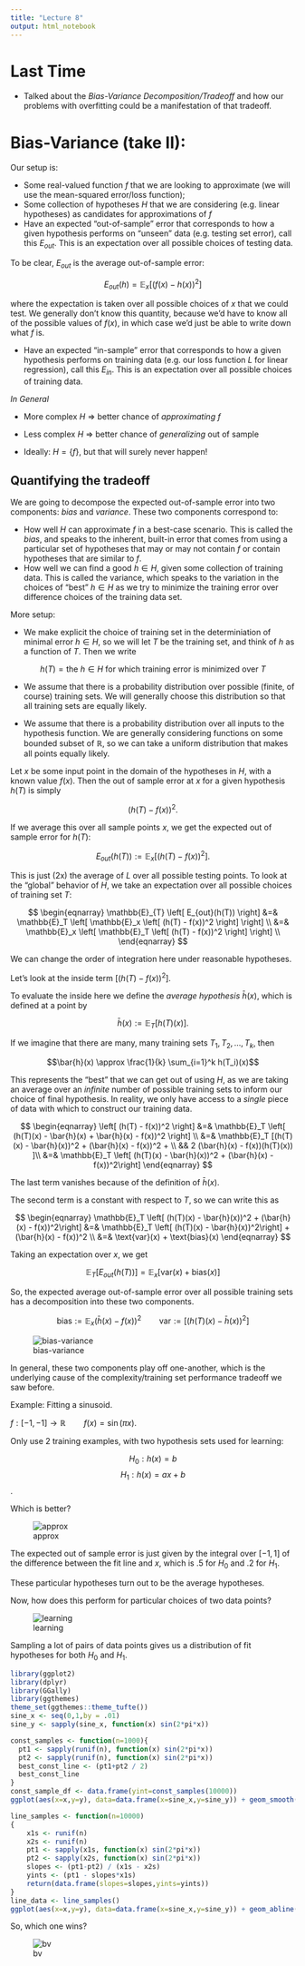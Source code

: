 ```yaml
---
title: "Lecture 8"
output: html_notebook
---
```

  
# Last Time
  
* Talked about the *Bias-Variance Decomposition/Tradeoff* and how our problems with overfitting could be a manifestation of that tradeoff.

# Bias-Variance (take II):

Our setup is:

* Some real-valued function $f$ that we are looking to approximate (we will use the mean-squared error/loss function);
* Some collection of hypotheses $H$ that we are considering (e.g. linear hypotheses) as candidates for approximations of $f$
* Have an expected "out-of-sample" error that corresponds to how a given hypothesis performs on "unseen" data (e.g. testing set error), call this $E_{out}$. This is an expectation over all possible choices of testing data.

To be clear, $E_{out}$ is the average out-of-sample error: 

$$E_{out}(h) = \mathbb{E}_x [(f(x) - h(x))^2] $$

where the expectation is taken over all possible choices of $x$ that we could test. We generally don't know this quantity, because we'd have to know all of the possible values of $f(x)$, in which case we'd just be able to write down what $f$ is. 

* Have an expected "in-sample" error that corresponds to how a given hypothesis performs on training data (e.g. our loss function $L$ for linear regression), call this $E_{in}$. This is an expectation over all possible choices of training data.

*In General*

* More complex $H$ => better chance of *approximating $f$*

* Less complex $H$ => better chance of *generalizing* out of sample

* Ideally: $H = \{ f\}$, but that will surely never happen!

## Quantifying the tradeoff

We are going to decompose the expected out-of-sample error into two components: *bias* and *variance*. These two components correspond to:

* How well $H$ can approximate $f$ in a best-case scenario. This is called the *bias*, and speaks to the inherent, built-in error that comes from using a particular set of hypotheses that may or may not contain $f$ or contain hypotheses that are similar to $f$. 
* How well we can find a good $h \in H$, given some collection of training data. This is called the variance, which speaks to the variation in the choices of "best" $h \in H$ as we try to minimize the training error over difference choices of the training data set. 

More setup: 

* We make explicit the choice of training set in the determiniation of minimal error $h \in H$, so we will let $T$ be the training set, and think of $h$ as a function of $T$. Then we write 

$$ h(T) = \text{the } h \in H \text{ for which training error is minimized over } T$$

* We assume that there is a probability distribution over possible (finite, of course) training sets. We will generally choose this distribution so that all training sets are equally likely.

* We assume that there is a probability distribution over all inputs to the hypothesis function. We are generally considering functions on some bounded subset of $\mathbb{R}$, so we can take a uniform distribution that makes all points equally likely. 

Let $x$ be some input point in the domain of the hypotheses in $H$, with a known value $f(x)$. Then the out of sample error at $x$ for a given hypothesis $h(T)$ is simply

$$(h(T) - f(x))^2.$$

If we average this over all sample points $x$, we get the expected out of sample error for $h(T)$:

$$E_{out}(h(T)) := \mathbb{E}_x \left[ (h(T) - f(x))^2 \right].$$

This is just (2x) the average of $L$ over all possible testing points. To look at the "global" behavior of $H$, we take an expectation over all possible choices of training set $T$:

$$
\begin{eqnarray}
\mathbb{E}_{T} \left[ E_{out}(h(T)) \right] &=& \mathbb{E}_T \left[ \mathbb{E}_x \left[ (h(T) - f(x))^2 \right] \right] \\
&=& \mathbb{E}_x \left[ \mathbb{E}_T \left[ (h(T) - f(x))^2 \right] \right] \\
\end{eqnarray}
$$

We can change the order of integration here under reasonable hypotheses. 

Let's look at the inside term $\left[ (h(T) - f(x))^2 \right]$.

To evaluate the inside here we define the *average hypothesis* $\bar{h}(x)$, which is defined at a point by 

$$\bar{h}(x) := \mathbb{E}_{T}\left[ h(T) (x) \right] .$$
  
  If we imagine that there are many, many training sets $T_1, T_2, \dots, T_k$, then 

$$\bar{h}(x) \approx \frac{1}{k} \sum_{i=1}^k h(T_i)(x)$$
  
  This represents the "best" that we can get out of using $H$, as we are taking an average over an *infinite* number of possible training sets to inform our choice of final hypothesis. In reality, we only have access to a *single* piece of data with which to construct our training data.

$$
  \begin{eqnarray}
\left[ (h(T) - f(x))^2 \right] &=& \mathbb{E}_T \left[ (h(T)(x) - \bar{h}(x) + \bar{h}(x) - f(x))^2 \right] \\
&=&  \mathbb{E}_T [(h(T)(x) - \bar{h}(x))^2 + (\bar{h}(x) - f(x))^2 +  \\
                   && 2 (\bar{h}(x) - f(x))(h(T)(x)) ]\\
&=&  \mathbb{E}_T \left[ (h(T)(x) - \bar{h}(x))^2 + (\bar{h}(x) - f(x))^2\right]
\end{eqnarray}
$$
  
  The last term vanishes because of the definition of $\bar{h}(x)$. 

The second term is a constant with respect to $T$, so we can write this as 

$$
  \begin{eqnarray}
\mathbb{E}_T \left[ (h(T)(x) - \bar{h}(x))^2 + (\bar{h}(x) - f(x))^2\right] &=& \mathbb{E}_T \left[ (h(T)(x) - \bar{h}(x))^2\right] + (\bar{h}(x) - f(x))^2 \\
&=&  \text{var}(x)  + \text{bias}(x)
\end{eqnarray}
$$
  
  Taking an expectation over $x$, we get 

$$\mathbb{E}_{T} \left[ E_{out}(h(T)) \right] = \mathbb{E}_x \left[ \text{var}(x) + \text{bias} (x) \right]$$
  
  So, the expected average out-of-sample error over all possible training sets has a decomposition into these two components. 

$$\text{bias} := \mathbb{E}_x (\bar{h}(x) - f(x))^2  \qquad \text{var} := \left[ (h(T)(x) - \bar{h}(x))^2\right] $$
  
  ![bias-variance](bias_variance.png)

In general, these two components play off one-another, which is the underlying cause of the complexity/training set performance tradeoff we saw before. 

Example: Fitting a sinusoid. 

$f: [-1,-1] \rightarrow \mathbb{R} \qquad f(x) = \sin(\pi x)$.

Only use 2 training examples, with two hypothesis sets used for learning:
  
  $$H_0 : h(x) = b$$
  $$H_1 : h(x) = ax+ b$$.

Which is better?
  
  ![approx](approximation.png)

The expected out of sample error is just given by the integral over $[-1,1]$ of the difference between the fit line and $x$, which is .5 for $H_0$ and $.2$ for $H_1$. 

These particular hypotheses turn out to be the average hypotheses. 

Now, how does this perform for particular choices of two data points?
  
  ![learning](learning.png)

Sampling a lot of pairs of data points gives us a distribution of fit hypotheses for both $H_0$ and $H_1$. 

```r
library(ggplot2)
library(dplyr)
library(GGally)
library(ggthemes)
theme_set(ggthemes::theme_tufte())
sine_x <- seq(0,1,by = .01)
sine_y <- sapply(sine_x, function(x) sin(2*pi*x))

const_samples <- function(n=1000){
  pt1 <- sapply(runif(n), function(x) sin(2*pi*x))
  pt2 <- sapply(runif(n), function(x) sin(2*pi*x))
  best_const_line <- (pt1+pt2 / 2) 
  best_const_line
}
const_sample_df <- data.frame(yint=const_samples(10000))
ggplot(aes(x=x,y=y), data=data.frame(x=sine_x,y=sine_y)) + geom_smooth() + geom_hline(aes(yintercept=yint), data =const_sample_df , alpha = .005) + geom_hline(yintercept = mean(const_sample_df$yint), color="red") + ylim(-5,5) + ylab(expression(sin(pi* x)))
```
```r
line_samples <- function(n=10000)
{
    x1s <- runif(n)
    x2s <- runif(n)
    pt1 <- sapply(x1s, function(x) sin(2*pi*x))
    pt2 <- sapply(x2s, function(x) sin(2*pi*x))
    slopes <- (pt1-pt2) / (x1s - x2s)
    yints <- (pt1 - slopes*x1s)
    return(data.frame(slopes=slopes,yints=yints))
}
line_data <- line_samples()
ggplot(aes(x=x,y=y), data=data.frame(x=sine_x,y=sine_y)) + geom_abline(aes(intercept=yints, slope=slopes), data =line_data , alpha = .005) + geom_abline(slope = mean(line_data$slopes),intercept = mean(line_data$yints), color="red") + geom_smooth() + ylim(c(-5,5)) + ylab(expression(sin(pi* x)))
```

So, which one wins? 
  
![bv](comparison.png)
